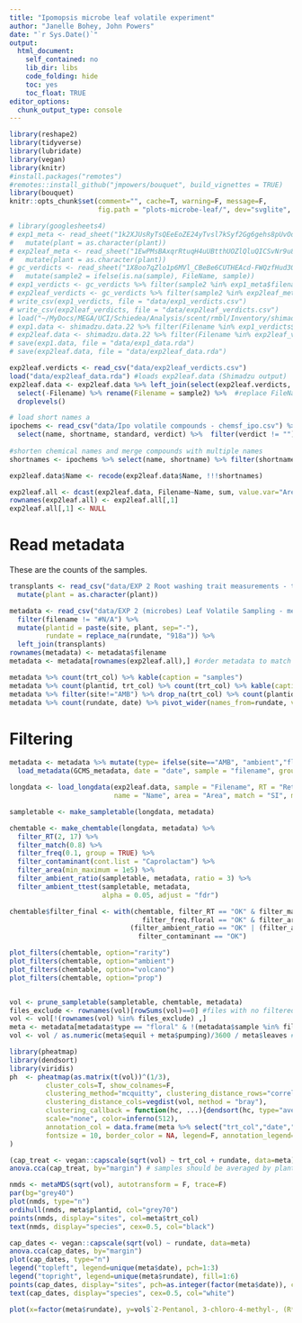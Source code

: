 ```yaml
---
title: "Ipomopsis microbe leaf volatile experiment"
author: "Janelle Bohey, John Powers"
date: "`r Sys.Date()`"
output: 
  html_document:
    self_contained: no
    lib_dir: libs
    code_folding: hide
    toc: yes
    toc_float: TRUE 
editor_options: 
  chunk_output_type: console
---
```

<style type="text/css">
.main-container { max-width: 1000px; margin-left: 0; margin-right: auto; }
img{ max-width:200%; height: auto; }
td, th { padding : 6px }
</style>

```r
library(reshape2)
library(tidyverse)
library(lubridate)
library(vegan)
library(knitr)
#install.packages("remotes")
#remotes::install_github("jmpowers/bouquet", build_vignettes = TRUE)
library(bouquet)
knitr::opts_chunk$set(comment="", cache=T, warning=F, message=F, 
                      fig.path = "plots-microbe-leaf/", dev="svglite", dev.args=list(fix_text_size=FALSE), fig.height=8, fig.width=10)
```

```r
# library(googlesheets4)
# exp1_meta <- read_sheet("1k2XJUsRyTsQEeEoZE24yTvsl7kSyf2Gg6gehs8pUvOo", sheet="metadata", guess_max=200) %>%
#   mutate(plant = as.character(plant))
# exp2leaf_meta <- read_sheet("1EwPMsBAxqrRtuqH4uUBtthUOZlQluQICSvNr9u87h0E", sheet="metadata", guess_max=200) %>%
#   mutate(plant = as.character(plant))
# gc_verdicts <- read_sheet("1X8oo7qZlo1p6MVl_CBeBe6CUTHEAcd-FWQzfHud3Qws", sheet = "2022gc220929") %>%
#   mutate(sample2 = ifelse(is.na(sample), FileName, sample))
# exp1_verdicts <- gc_verdicts %>% filter(sample2 %in% exp1_meta$filename)
# exp2leaf_verdicts <- gc_verdicts %>% filter(sample2 %in% exp2leaf_meta$filename)
# write_csv(exp1_verdicts, file = "data/exp1_verdicts.csv")
# write_csv(exp2leaf_verdicts, file = "data/exp2leaf_verdicts.csv")
# load("~/MyDocs/MEGA/UCI/Schiedea/Analysis/scent/rmbl/Inventory/shimadzu_data_22.rda")
# exp1.data <- shimadzu.data.22 %>% filter(Filename %in% exp1_verdicts$FileName)
# exp2leaf.data <- shimadzu.data.22 %>% filter(Filename %in% exp2leaf_verdicts$FileName)
# save(exp1.data, file = "data/exp1_data.rda")
# save(exp2leaf.data, file = "data/exp2leaf_data.rda")

exp2leaf.verdicts <- read_csv("data/exp2leaf_verdicts.csv")
load("data/exp2leaf_data.rda") #loads exp2leaf.data (Shimadzu output)
exp2leaf.data <- exp2leaf.data %>% left_join(select(exp2leaf.verdicts, Filename = FileName, sample2)) %>% 
  select(-Filename) %>% rename(Filename = sample2) %>%  #replace FileName with the sample2 it holds (accounts for skips)
  droplevels()

# load short names a
ipochems <- read_csv("data/Ipo volatile compounds - chemsf_ipo.csv") %>% 
  select(name, shortname, standard, verdict) %>%  filter(verdict != "")
            
#shorten chemical names and merge compounds with multiple names
shortnames <- ipochems %>% select(name, shortname) %>% filter(shortname!="") %>% deframe()

exp2leaf.data$Name <- recode(exp2leaf.data$Name, !!!shortnames)

exp2leaf.all <- dcast(exp2leaf.data, Filename~Name, sum, value.var="Area")
rownames(exp2leaf.all) <- exp2leaf.all[,1]
exp2leaf.all[,1] <- NULL
```

# Read metadata

These are the counts of the samples.

```r
transplants <- read_csv("data/EXP 2 Root washing trait measurements - transplants.csv") %>% 
  mutate(plant = as.character(plant))

metadata <- read_csv("data/EXP 2 (microbes) Leaf Volatile Sampling - metadata.csv") %>% 
  filter(filename != "#N/A") %>% 
  mutate(plantid = paste(site, plant, sep="-"),
         rundate = replace_na(rundate, "918a")) %>% 
  left_join(transplants)
rownames(metadata) <- metadata$filename
metadata <- metadata[rownames(exp2leaf.all),] #order metadata to match order of data

metadata %>% count(trt_col) %>% kable(caption = "samples")
metadata %>% count(plantid, trt_col) %>% count(trt_col) %>% kable(caption="plants")
metadata %>% filter(site!="AMB") %>% drop_na(trt_col) %>% count(plantid) %>% count(n) %>% kable(caption="samples per plant")
metadata %>% count(rundate, date) %>% pivot_wider(names_from=rundate, values_from=n) %>% kable(caption="sampling date and GC run date")
```

# Filtering

```r
metadata <- metadata %>% mutate(type= ifelse(site=="AMB", "ambient","floral")) %>% 
  load_metadata(GCMS_metadata, date = "date", sample = "filename", group=NULL, type = "type")

longdata <- load_longdata(exp2leaf.data, sample = "Filename", RT = "Ret.Time", 
                          name = "Name", area = "Area", match = "SI", maxmatch=100)

sampletable <- make_sampletable(longdata, metadata)

chemtable <- make_chemtable(longdata, metadata) %>% 
  filter_RT(2, 17) %>% 
  filter_match(0.8) %>% 
  filter_freq(0.1, group = TRUE) %>% 
  filter_contaminant(cont.list = "Caprolactam") %>% 
  filter_area(min_maximum = 1e5) %>%
  filter_ambient_ratio(sampletable, metadata, ratio = 3) %>% 
  filter_ambient_ttest(sampletable, metadata, 
                       alpha = 0.05, adjust = "fdr") 

chemtable$filter_final <- with(chemtable, filter_RT == "OK" & filter_match =="OK" & 
                                 filter_freq.floral == "OK" & filter_area == "OK" & 
                              (filter_ambient_ratio == "OK" | (filter_ambient_ttest == "OK" & ambient_ratio >3)) &
                                filter_contaminant == "OK")

plot_filters(chemtable, option="rarity")
plot_filters(chemtable, option="ambient")
plot_filters(chemtable, option="volcano")
plot_filters(chemtable, option="prop")


vol <- prune_sampletable(sampletable, chemtable, metadata)
files_exclude <- rownames(vol)[rowSums(vol)==0] #files with no filtered peaks
vol <- vol[!(rownames(vol) %in% files_exclude) ,]
meta <- metadata[metadata$type == "floral" & !(metadata$sample %in% files_exclude),] %>% droplevels()
vol <- vol / as.numeric(meta$equil + meta$pumping)/3600 / meta$leaves #0.5 hr of equilibration plus 0.25 hr pumping, one flower
```

```r
library(pheatmap)
library(dendsort)
library(viridis)
ph  <- pheatmap(as.matrix(t(vol))^(1/3), 
         cluster_cols=T, show_colnames=F,
         clustering_method="mcquitty", clustering_distance_rows="correlation",
         clustering_distance_cols=vegdist(vol, method = "bray"),
         clustering_callback = function(hc, ...){dendsort(hc, type="average")},
         scale="none", color=inferno(512),
         annotation_col = data.frame(meta %>% select("trt_col","date","rundate") %>% mutate(date=factor(date)), row.names=rownames(vol)),
         fontsize = 10, border_color = NA, legend=F, annotation_legend=T, cutree_rows=6
)
```

```r
(cap_treat <- vegan::capscale(sqrt(vol) ~ trt_col + rundate, data=meta))
anova.cca(cap_treat, by="margin") # samples should be averaged by plant first

nmds <- metaMDS(sqrt(vol), autotransform = F, trace=F)
par(bg="grey40")
plot(nmds, type="n")
ordihull(nmds, meta$plantid, col="grey70")
points(nmds, display="sites", col=meta$trt_col)
text(nmds, display="species", cex=0.5, col="black")

cap_dates <- vegan::capscale(sqrt(vol) ~ rundate, data=meta)
anova.cca(cap_dates, by="margin")
plot(cap_dates, type="n")
legend("topleft", legend=unique(meta$date), pch=1:3)
legend("topright", legend=unique(meta$rundate), fill=1:6)
points(cap_dates, display="sites", pch=as.integer(factor(meta$date)), col=as.integer(factor(meta$rundate)))
text(cap_dates, display="species", cex=0.5, col="white")

plot(x=factor(meta$rundate), y=vol$`2-Pentanol, 3-chloro-4-methyl-, (R*,S*)-(.+/-.)-`)
```
